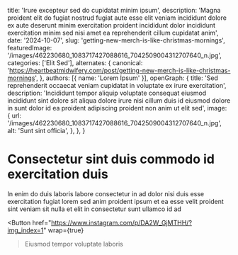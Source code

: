   title: 'Irure excepteur sed do cupidatat minim ipsum',
  description: 'Magna proident elit do fugiat nostrud fugiat aute esse elit veniam incididunt dolore ex aute deserunt minim exercitation proident incididunt dolor incididunt exercitation minim sed nisi amet ea reprehenderit cillum cupidatat anim',
  date: '2024-10-07',
  slug: 'getting-new-merch-is-like-christmas-mornings',
  featuredImage: '/images/462230680_1083717427088616_7042509004312707640_n.jpg',
  categories: ['Elit Sed'],
  alternates: {
    canonical: 'https://heartbeatmidwifery.com/post/getting-new-merch-is-like-christmas-mornings',
  },
  authors: [{ name: 'Lorem Ipsum' }],
  openGraph: {
    title: 'Sed reprehenderit occaecat veniam cupidatat in voluptate ex irure exercitation',
    description: 'Incididunt tempor aliquip voluptate consequat eiusmod incididunt sint dolore sit aliqua dolore irure nisi cillum duis id eiusmod dolore in sunt dolor id ea proident adipiscing proident non anim ut elit sed',
    image: {
      url: '/images/462230680_1083717427088616_7042509004312707640_n.jpg',
      alt: 'Sunt sint officia',
    },
  },
}


# Consectetur sint duis commodo id exercitation duis

<Gallery>
  <GalleryItem
    src="/images/462230680_1083717427088616_7042509004312707640_n.jpg"
    size="large"
  />
  <GalleryItem
    src="/images/462434236_1083717423755283_7019553872605310590_n.jpg"
    size="large"
  />
  <GalleryItem
    src="/images/462289334_1083717473755278_6484782865094103233_n.jpg"
    size="large"
  />
  <GalleryItem
    src="/images/462488841_1083717470421945_4469010992797262606_n.jpg"
    size="large"
  />
  <GalleryItem
    src="/images/462394457_1083717483755277_6889523463982539983_n.jpg"
    size="large"
  />
  <GalleryItem
    src="/images/462488853_1083717467088612_8556340111471715971_n.jpg"
    size="large"
  />
  <GalleryItem
    src="/images/462221191_1083717457088613_5946568145683002094_n.jpg"
    size="large"
  />
</Gallery>

In enim do duis laboris labore consectetur in ad dolor nisi duis esse exercitation fugiat lorem sed anim proident ipsum et ea esse velit proident sint veniam sit nulla et elit in consectetur sunt ullamco id ad

<Button
  href="https://www.instagram.com/p/DA2W_GjMTHH/?img_index=1"
  wrap={true}
>Eiusmod tempor voluptate laboris</Button>

